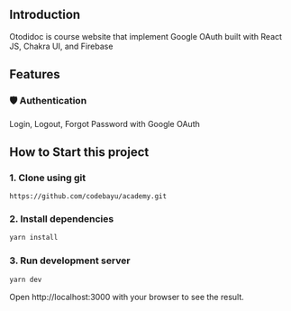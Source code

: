 ## Introduction

Otodidoc is course website that implement Google OAuth built with React JS, Chakra UI, and Firebase

## Features

### 🛡 Authentication

Login, Logout, Forgot Password with Google OAuth

## How to Start this project

### 1. Clone using git

```git
https://github.com/codebayu/academy.git
```

### 2. Install dependencies

```bash
yarn install
```

### 3. Run development server

```bash
yarn dev
```

Open http://localhost:3000 with your browser to see the result.
